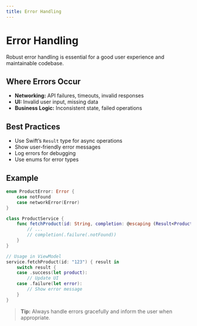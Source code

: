```yaml
---
title: Error Handling
---
```


# Error Handling

Robust error handling is essential for a good user experience and maintainable codebase.

## Where Errors Occur
- **Networking:** API failures, timeouts, invalid responses
- **UI:** Invalid user input, missing data
- **Business Logic:** Inconsistent state, failed operations

## Best Practices
- Use Swift’s `Result` type for async operations
- Show user-friendly error messages
- Log errors for debugging
- Use enums for error types

## Example
```swift
enum ProductError: Error {
    case notFound
    case networkError(Error)
}

class ProductService {
    func fetchProduct(id: String, completion: @escaping (Result<Product, ProductError>) -> Void) {
        // ...
        // completion(.failure(.notFound))
    }
}

// Usage in ViewModel
service.fetchProduct(id: "123") { result in
    switch result {
    case .success(let product):
        // Update UI
    case .failure(let error):
        // Show error message
    }
}
```

> **Tip:** Always handle errors gracefully and inform the user when appropriate. 